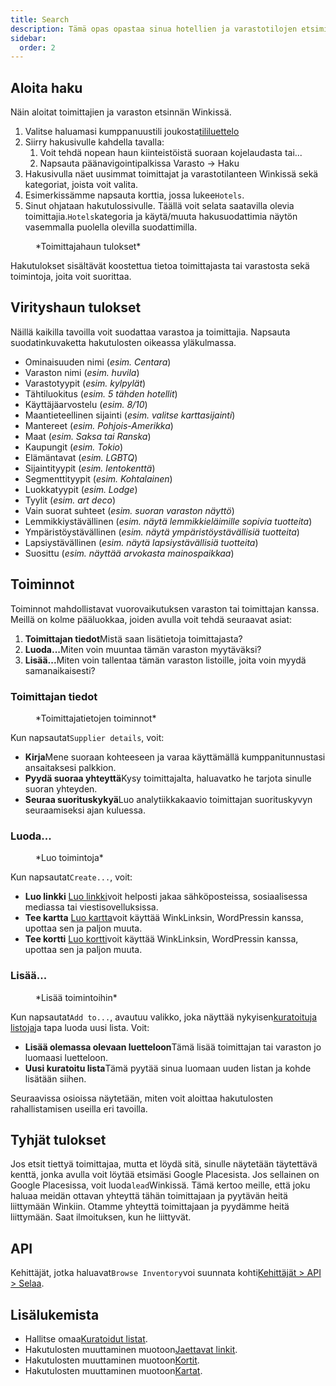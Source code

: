 ```yaml
---
title: Search
description: Tämä opas opastaa sinua hotellien ja varastotilojen etsimisessä.
sidebar:
  order: 2
---
```


## Aloita haku

Näin aloitat toimittajien ja varaston etsinnän Winkissä.

1. Valitse haluamasi kumppanuustili joukosta[tililuettelo](https://studio.wink.travel/company/list)
2. Siirry hakusivulle kahdella tavalla:
   1. Voit tehdä nopean haun kiinteistöistä suoraan kojelaudasta tai...
   2. Napsauta päänavigointipalkissa Varasto → Haku
3. Hakusivulla näet uusimmat toimittajat ja varastotilanteen Winkissä sekä kategoriat, joista voit valita.
4. Esimerkissämme napsauta korttia, jossa lukee`Hotels`.
5. Sinut ohjataan hakutulossivulle. Täällä voit selata saatavilla olevia toimittajia.`Hotels`kategoria ja käytä/muuta hakusuodattimia näytön vasemmalla puolella olevilla suodattimilla.

<figure>
  <CloudinaryImage width="700" height="570" resize="scale" quality="best" alt="Hakutulokset" src="academy/search-results" errorImage="noimage_opaque_nyrtl0.png" />

  <figcaption>*Toimittajahaun tulokset*</figcaption>
</figure>


Hakutulokset sisältävät koostettua tietoa toimittajasta tai varastosta sekä toimintoja, joita voit suorittaa.

## Virityshaun tulokset

Näillä kaikilla tavoilla voit suodattaa varastoa ja toimittajia. Napsauta suodatinkuvaketta hakutulosten oikeassa yläkulmassa.

* Ominaisuuden nimi (*esim. Centara*)
* Varaston nimi (*esim. huvila*)
* Varastotyypit (*esim. kylpylät*)
* Tähtiluokitus (*esim. 5 tähden hotellit*)
* Käyttäjäarvostelu (*esim. 8/10*)
* Maantieteellinen sijainti (*esim. valitse karttasijainti*)
* Mantereet (*esim. Pohjois-Amerikka*)
* Maat (*esim. Saksa tai Ranska*)
* Kaupungit (*esim. Tokio*)
* Elämäntavat (*esim. LGBTQ*)
* Sijaintityypit (*esim. lentokenttä*)
* Segmenttityypit (*esim. Kohtalainen*)
* Luokkatyypit (*esim. Lodge*)
* Tyylit (*esim. art deco*)
* Vain suorat suhteet (*esim. suoran varaston näyttö*)
* Lemmikkiystävällinen (*esim. näytä lemmikkieläimille sopivia tuotteita*)
* Ympäristöystävällinen (*esim. näytä ympäristöystävällisiä tuotteita*)
* Lapsiystävällinen (*esim. näytä lapsiystävällisiä tuotteita*)
* Suosittu (*esim. näyttää arvokasta mainospaikkaa*)

## Toiminnot

Toiminnot mahdollistavat vuorovaikutuksen varaston tai toimittajan kanssa. Meillä on kolme pääluokkaa, joiden avulla voit tehdä seuraavat asiat:

1. **Toimittajan tiedot**Mistä saan lisätietoja toimittajasta?
2. **Luoda...**&#x4D;iten voin muuntaa tämän varaston myytäväksi?
3. **Lisää...**&#x4D;iten voin tallentaa tämän varaston listoille, joita voin myydä samanaikaisesti?

### Toimittajan tiedot

<figure>
  <CloudinaryImage width="350" height="190" resize="scale" quality="best" alt="Toimittajan tiedot" src="academy/supplier-details" errorImage="noimage_opaque_nyrtl0.png" />

  <figcaption>*Toimittajatietojen toiminnot*</figcaption>
</figure>


Kun napsautat`Supplier details`, voit:

* **Kirja**Mene suoraan kohteeseen ja varaa käyttämällä kumppanitunnustasi ansaitaksesi palkkion.
* **Pyydä suoraa yhteyttä**Kysy toimittajalta, haluavatko he tarjota sinulle suoran yhteyden.
* **Seuraa suorituskykyä**Luo analytiikkakaavio toimittajan suorituskyvyn seuraamiseksi ajan kuluessa.

### Luoda...

<figure>
  <CloudinaryImage width="350" height="238" resize="scale" quality="best" alt="Toiminnot" src="academy/inventory-actions" errorImage="noimage_opaque_nyrtl0.png" />

  <figcaption>*Luo toimintoja*</figcaption>
</figure>


Kun napsautat`Create...`, voit:

* **Luo linkki** [Luo linkki](/studio/shareable-links)voit helposti jakaa sähköposteissa, sosiaalisessa mediassa tai viestisovelluksissa.
* **Tee kartta** [Luo kartta](/studio/maps)voit käyttää WinkLinksin, WordPressin kanssa, upottaa sen ja paljon muuta.
* **Tee kortti** [Luo kortti](/studio/cards)voit käyttää WinkLinksin, WordPressin kanssa, upottaa sen ja paljon muuta.

### Lisää...

<figure>
  <CloudinaryImage width="350" height="203" resize="scale" quality="best" alt="Toiminnot" src="academy/add-to" errorImage="noimage_opaque_nyrtl0.png" />

  <figcaption>*Lisää toimintoihin*</figcaption>
</figure>


Kun napsautat`Add to...`, avautuu valikko, joka näyttää nykyisen[kuratoituja listoja](/studio/curated-lists)ja tapa luoda uusi lista. Voit:

* **Lisää olemassa olevaan luetteloon**Tämä lisää toimittajan tai varaston jo luomaasi luetteloon.
* **Uusi kuratoitu lista**Tämä pyytää sinua luomaan uuden listan ja kohde lisätään siihen.

Seuraavissa osioissa näytetään, miten voit aloittaa hakutulosten rahallistamisen useilla eri tavoilla.

## Tyhjät tulokset

Jos etsit tiettyä toimittajaa, mutta et löydä sitä, sinulle näytetään täytettävä kenttä, jonka avulla voit löytää etsimäsi Google Placesista. Jos sellainen on Google Placesissa, voit luoda`lead`Winkissä.
Tämä kertoo meille, että joku haluaa meidän ottavan yhteyttä tähän toimittajaan ja pyytävän heitä liittymään Winkiin. Otamme yhteyttä toimittajaan ja pyydämme heitä liittymään. Saat ilmoituksen, kun he liittyvät.

## API

Kehittäjät, jotka haluavat`Browse Inventory`voi suunnata kohti[Kehittäjät > API > Selaa](/developers/apis/#browse-api).

## Lisälukemista

* Hallitse omaa[Kuratoidut listat](/studio/curated-lists).
* Hakutulosten muuttaminen muotoon[Jaettavat linkit](/studio/shareable-links).
* Hakutulosten muuttaminen muotoon[Kortit](/studio/cards).
* Hakutulosten muuttaminen muotoon[Kartat](/studio/maps).

